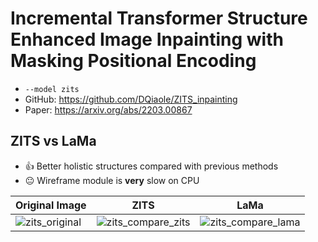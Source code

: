 # Incremental Transformer Structure Enhanced Image Inpainting with Masking Positional Encoding

- `--model zits`
- GitHub: https://github.com/DQiaole/ZITS_inpainting
- Paper: https://arxiv.org/abs/2203.00867

## ZITS vs LaMa

- 👍 Better holistic structures compared with previous methods
- 😐 Wireframe module is **very** slow on CPU

| Original Image                                                                                                         | ZITS                                                                                                                       | LaMa                                                                                                                       |
| ---------------------------------------------------------------------------------------------------------------------- | -------------------------------------------------------------------------------------------------------------------------- | -------------------------------------------------------------------------------------------------------------------------- |
| ![zits_original](https://user-images.githubusercontent.com/3998421/180464918-eb13ebfb-8718-461c-9e8b-7f6d8bb7a84f.png) | ![zits_compare_zits](https://user-images.githubusercontent.com/3998421/180464914-4db722c9-047f-48fe-9bb4-916ba09eb5c6.png) | ![zits_compare_lama](https://user-images.githubusercontent.com/3998421/180464903-ffb5f770-4372-4488-ba76-4b4a8c3323f5.png) |
